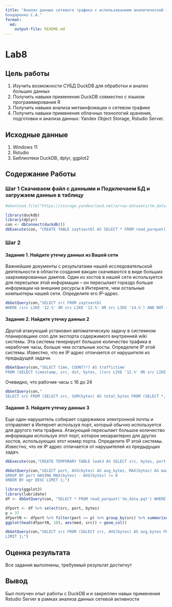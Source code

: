 ---
title: "Анализ данных сетевого трафика с использованием аналитической in-memory СУБД DuckDB
Бондаренко С.А."
format: 
  md:
    output-file: README.md
---

# Lab8

## Цель работы

1) Изучить возможности СУБД DuckDB для обработки и анализ больших данных
2) Получить навыки применения DuckDB совместно с языком программирования R
3) Получить навыки анализа метаинфомации о сетевом трафике
4) Получить навыки применения облачных технологий хранения, подготовки и
анализа данных: Yandex Object Storage, Rstudio Server.

## Исходные данные

1) Windows 11
2) Rstudio
3) Библиотеки DuckDB, dplyr, ggplot2

## Содержание Работы

### Шаг 1 Скачиваем файл с данными и Подключаем БД и загружаем данные в таблицу

```{r}
#download.file("https://storage.yandexcloud.net/arrow-datasets/tm_data.pqt", destfile = "tm_data.pqt")
```

```{r}
library(duckdb)
library(dplyr)
con <- dbConnect(duckdb())
dbExecute(con, "CREATE TABLE zaytsevtbl AS SELECT * FROM read_parquet('tm_data.pqt')")
```

### Шаг 2

#### Задание 1. Найдите утечку данных из Вашей сети

Важнейшие документы с результатами нашей исследовательской деятельности в
области создания вакцин скачиваются в виде больших заархивированных дампов.
Один из хостов в нашей сети используется для пересылки этой информации – он
пересылает гораздо больше информации на внешние ресурсы в Интернете, чем
остальные компьютеры нашей сети. Определите его IP-адрес.


```{r}
dbGetQuery(con,"SELECT src FROM zaytsevtbl
WHERE (src LIKE '12.%' OR src LIKE '13.%' OR src LIKE '14.%') AND NOT (dst LIKE '12.%' AND dst LIKE '13.%' AND dst LIKE '14.%') GROUP BY src ORDER by sum(bytes) DESC LIMIT 1")
```

#### Задание 2. Найдите утечку данных 2

Другой атакующий установил автоматическую задачу в системном планировщике
cron для экспорта содержимого внутренней wiki системы. Эта система генерирует
большое количество трафика в нерабочие часы, больше чем остальные хосты.
Определите IP этой системы. Известно, что ее IP адрес отличается от нарушителя из
предыдущей задачи.

```{r}
dbGetQuery(con,"SELECT time, COUNT(*) AS traffictime
FROM (SELECT timestamp, src, dst, bytes, ((src LIKE '12.%' OR src LIKE '13.%' OR src LIKE '14.%') AND (dst NOT LIKE '12.%' AND dst NOT LIKE '13.%' AND dst NOT LIKE '14.%')) AS traffic, EXTRACT(HOUR FROM epoch_ms(CAST(timestamp AS BIGINT))) AS time FROM zaytsevtbl) sub WHERE traffic = TRUE AND time BETWEEN 0 AND 24 GROUP BY time ORDER BY traffictime DESC;") %>% knitr::kable()
```

Очевидно, что рабочие часы с 16 до 24

```{r}
dbGetQuery(con,"
SELECT src FROM (SELECT src, SUM(bytes) AS total_bytes FROM (SELECT *, EXTRACT(HOUR FROM epoch_ms(CAST(timestamp AS BIGINT))) AS time FROM zaytsevtbl) sub WHERE src <> '13.37.84.125' AND (src LIKE '12.%' OR src LIKE '13.%' OR src LIKE '14.%') AND (dst NOT LIKE '12.%' AND dst NOT LIKE '13.%' AND dst NOT LIKE '14.%') AND time BETWEEN 1 AND 15 GROUP BY src) grp ORDER BY total_bytes DESC LIMIT 1;")
```

#### Задание 3. Найдите утечку данных 3

Еще один нарушитель собирает содержимое электронной почты и отправляет в
Интернет используя порт, который обычно используется для другого типа трафика.
Атакующий пересылает большое количество информации используя этот порт,
которое нехарактерно для других хостов, использующих этот номер порта.
Определите IP этой системы. Известно, что ее IP адрес отличается от нарушителей
из предыдущих задач.

```{r}
dbExecute(con,"CREATE TEMPORARY TABLE leak3 AS SELECT src, bytes, port FROM zaytsevtbl WHERE src <> '13.37.84.125' AND src <> '12.55.77.96' AND (src LIKE '12.%' OR src LIKE '13.%' OR src LIKE '14.%') AND (dst NOT LIKE '12.%' AND dst NOT LIKE '13.%' AND dst NOT LIKE '14.%');")
```

```{r}
dbGetQuery(con,"SELECT port, AVG(bytes) AS avg_bytes, MAX(bytes) AS max_bytes, SUM(bytes) AS sum_bytes, MAX(bytes) - AVG(bytes) AS agr FROM leak3
GROUP BY port HAVING MAX(bytes) - AVG(bytes) != 0
ORDER BY agr DESC LIMIT 1;")
```

```{r}
library(ggplot2)
library(lubridate)
df <- dbGetQuery(con, "SELECT * FROM read_parquet('tm_data.pqt') WHERE (src LIKE '12.%' OR src LIKE '13.%' OR src LIKE '14.%') AND (dst NOT LIKE '12.%' AND dst NOT LIKE '13.%' AND dst NOT LIKE '14.%') AND (src NOT LIKE '13.37.84.125' AND src NOT LIKE '12.55.77.96');")

dfport <- df %>% select(src, port, bytes)
p = 37
dfportN <- dfport %>% filter(port == p) %>% group_by(src) %>% summarise(traffic = sum(bytes), count = n(), avg = traffic/count, med = median(bytes)) %>% arrange(desc(avg))
ggplot(head(dfportN, 10), aes(med, src)) + geom_col()
```

```{r}
dbGetQuery(con,"SELECT src FROM (SELECT src, AVG(bytes) AS avg_bytes FROM leak3 WHERE port = 37 GROUP BY src) AS leak32 ORDER BY avg_bytes DESC
LIMIT 1;")
```

## Оценка результата

Все задания выполнены, требуемый результат достигнут

## Вывод

Был получен опыт работы с DuckDB и и закреплен навык применения Rstudio Server в рамках анализа данных сетевой активности